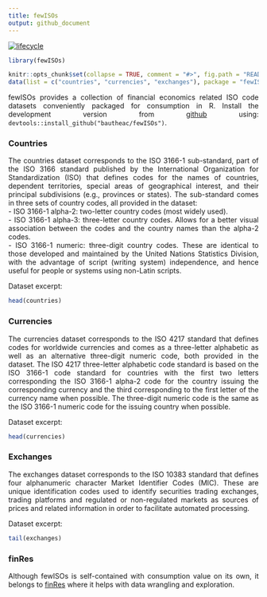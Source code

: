 ```yaml
---
title: fewISOs
output: github_document
---
```


[![lifecycle](https://img.shields.io/badge/lifecycle-experimental-orange.svg)](https://www.tidyverse.org/lifecycle/#experimental)

<style> body {text-align: justify} </style>

<!-- README.md is generated from README.Rmd. Please edit that file -->

```r
library(fewISOs)

knitr::opts_chunk$set(collapse = TRUE, comment = "#>", fig.path = "README-")
data(list = c("countries", "currencies", "exchanges"), package = "fewISOs")
```

  
fewISOs provides a collection of financial economics related ISO code datasets conveniently packaged for consumption in R. Install the development version from [github](https://github.com/bautheac/fewISOs/) using: `devtools::install_github("bautheac/fewISOs")`.  


### Countries

The countries dataset corresponds to the ISO 3166-1 sub-standard, part of the ISO 3166 standard published by the International Organization for Standardization (ISO) that defines codes for the names of countries, dependent territories, special areas of geographical interest, and their principal subdivisions (e.g., provinces or states). The sub-standard comes in three sets of country codes, all provided in the dataset:  
  - ISO 3166-1 alpha-2: two-letter country codes (most widely used).  
  - ISO 3166-1 alpha-3: three-letter country codes. Allows for a better visual association between the codes and the country names than the alpha-2 codes.  
  - ISO 3166-1 numeric: three-digit country codes. These are identical to those developed and maintained by the United Nations Statistics Division, with the advantage of script (writing system) independence, and hence useful for people or systems using non-Latin scripts.  
    
Dataset excerpt:  
```r
head(countries)
```


### Currencies

The currencies dataset corresponds to the ISO 4217 standard that defines codes for worldwide currencies and comes as a three-letter alphabetic as well as an alternative three-digit numeric code, both provided in the dataset. The ISO 4217 three-letter alphabetic code standard is based on the ISO 3166-1 code standard for countries with the first two letters corresponding the ISO 3166-1 alpha-2 code for the country issuing the corresponding currency and the third corresponding to the first letter of the currency name when possible. The three-digit numeric code is the same as the ISO 3166-1 numeric code for the issuing country when possible.

Dataset excerpt:  
```r
head(currencies)
```


### Exchanges

The exchanges dataset corresponds to the ISO 10383 standard that defines four alphanumeric character Market Identifier Codes (MIC). These are unique identification codes used to identify securities trading exchanges, trading platforms and regulated or non-regulated markets as sources of prices and related information in order to facilitate automated processing.  

Dataset excerpt:  
```r
tail(exchanges)
```


### finRes

Although fewISOs is self-contained with consumption value on its own, it belongs to [finRes](https://bautheac.github.io/finRes/) where it helps with data wrangling and exploration.




